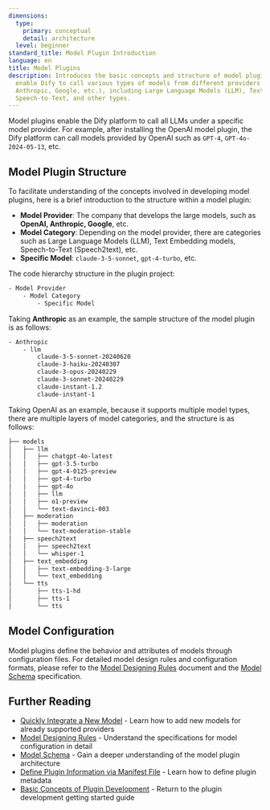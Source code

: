 ```yaml
---
dimensions:
  type:
    primary: conceptual
    detail: architecture
  level: beginner
standard_title: Model Plugin Introduction
language: en
title: Model Plugins
description: Introduces the basic concepts and structure of model plugins. Model plugins
  enable Dify to call various types of models from different providers (like OpenAI,
  Anthropic, Google, etc.), including Large Language Models (LLM), Text Embedding,
  Speech-to-Text, and other types.
---
```


Model plugins enable the Dify platform to call all LLMs under a specific model provider. For example, after installing the OpenAI model plugin, the Dify platform can call models provided by OpenAI such as `GPT-4`, `GPT-4o-2024-05-13`, etc.

## Model Plugin Structure

To facilitate understanding of the concepts involved in developing model plugins, here is a brief introduction to the structure within a model plugin:

*   **Model Provider**: The company that develops the large models, such as **OpenAI, Anthropic, Google**, etc.
*   **Model Category**: Depending on the model provider, there are categories such as Large Language Models (LLM), Text Embedding models, Speech-to-Text (Speech2text), etc.
*   **Specific Model**: `claude-3-5-sonnet`, `gpt-4-turbo`, etc.

The code hierarchy structure in the plugin project:

```bash
- Model Provider
    - Model Category
        - Specific Model
```

Taking **Anthropic** as an example, the sample structure of the model plugin is as follows:

```bash
- Anthropic
    - llm
        claude-3-5-sonnet-20240620
        claude-3-haiku-20240307
        claude-3-opus-20240229
        claude-3-sonnet-20240229
        claude-instant-1.2
        claude-instant-1
```

Taking OpenAI as an example, because it supports multiple model types, there are multiple layers of model categories, and the structure is as follows:

```bash
├── models
│   ├── llm
│   │   ├── chatgpt-4o-latest
│   │   ├── gpt-3.5-turbo
│   │   ├── gpt-4-0125-preview
│   │   ├── gpt-4-turbo
│   │   ├── gpt-4o
│   │   ├── llm
│   │   ├── o1-preview
│   │   └── text-davinci-003
│   ├── moderation
│   │   ├── moderation
│   │   └── text-moderation-stable
│   ├── speech2text
│   │   ├── speech2text
│   │   └── whisper-1
│   ├── text_embedding
│   │   ├── text-embedding-3-large
│   │   └── text_embedding
│   └── tts
│       ├── tts-1-hd
│       ├── tts-1
│       └── tts
```

## Model Configuration

Model plugins define the behavior and attributes of models through configuration files. For detailed model design rules and configuration formats, please refer to the [Model Designing Rules](/plugin_dev_en/0411-model-designing-rules.en) document and the [Model Schema](/plugin_dev_en/0412-model-schema.en) specification.

## Further Reading

-   [Quickly Integrate a New Model](/plugin_dev_en/0211-getting-started-new-model.en) - Learn how to add new models for already supported providers
-   [Model Designing Rules](/plugin_dev_en/0411-model-designing-rules.en) - Understand the specifications for model configuration in detail
-   [Model Schema](/plugin_dev_en/0412-model-schema.en) - Gain a deeper understanding of the model plugin architecture
-   [Define Plugin Information via Manifest File](/plugin_dev_en/0411-plugin-info-by-manifest.en) - Learn how to define plugin metadata
-   [Basic Concepts of Plugin Development](/plugin_dev_en/0111-getting-started-dify-plugin.en) - Return to the plugin development getting started guide
